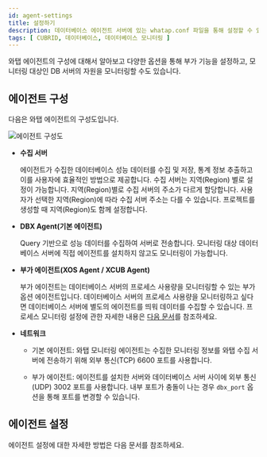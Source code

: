 ```yaml
---
id: agent-settings
title: 설정하기
description: 데이터베이스 에이전트 서버에 있는 whatap.conf 파일을 통해 설정할 수 있는 옵션에 대해 알아봅니다.
tags: [ CUBRID, 데이터베이스, 데이터베이스 모니터링 ]
---
```



와탭 에이전트의 구성에 대해서 알아보고 다양한 옵션을 통해 부가 기능을 설정하고, 모니터링 대상인 DB 서버의 자원을 모니터링할 수도 있습니다.

## 에이전트 구성

다음은 와탭 에이전트의 구성도입니다. 

![에이전트 구성도](/img/agent_xos_xcub_architecture.png)

* **수집 서버**

  에이전트가 수집한 데이터베이스 성능 데이터를 수집 및 저장, 통계 정보 추출하고 이를 사용자에 효율적인 방법으로 제공합니다. 수집 서버는 지역(Region) 별로 설정이 가능합니다. 지역(Region)별로 수집 서버의 주소가 다르게 할당합니다. 사용자가 선택한 지역(Region)에 따라 수집 서버 주소는 다를 수 있습니다. 프로젝트를 생성할 때 지역(Region)도 함께 설정합니다.

* **DBX Agent(기본 에이전트)**
  
  Query 기반으로 성능 데이터를 수집하여 서버로 전송합니다. 모니터링 대상 데이터베이스 서버에 직접 에이전트를 설치하지 않고도 모니터링이 가능합니다.

* **부가 에이전트(XOS Agent / XCUB Agent)**
  
  부가 에이전트는 데이터베이스 서버의 프로세스 사용량을 모니터링할 수 있는 부가 옵션 에이전트입니다. 데이터베이스 서버의 프로세스 사용량을 모니터링하고 싶다면 데이터베이스 서버에 별도의 에이전트를 띄워 데이터를 수집할 수 있습니다. 프로세스 모니터링 설정에 관한 자세한 내용은 [다음 문서](agent-manage)를 참조하세요.

* **네트워크**

  * 기본 에이전트: 와탭 모니터링 에이전트는 수집한 모니터링 정보를 와탭 수집 서버에 전송하기 위해 외부 통신(TCP) 6600 포트를 사용합니다.
  
  * 부가 에이전트: 에이전트를 설치한 서버와 데이터베이스 서버 사이에 외부 통신(UDP) 3002 포트를 사용합니다. 내부 포트가 충돌이 나는 경우 `dbx_port` 옵션을 통해 포트를 변경할 수 있습니다.

## 에이전트 설정

에이전트 설정에 대한 자세한 방법은 다음 문서를 참조하세요.

<DocCardList />